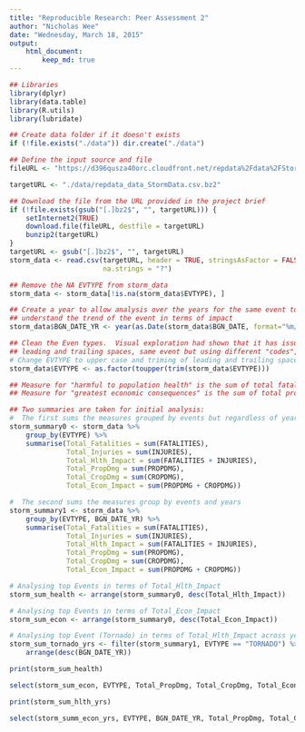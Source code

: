 ```yaml
---
title: "Reproducible Research: Peer Assessment 2"
author: "Nicholas Wee"
date: "Wednesday, March 18, 2015"
output: 
    html_document: 
        keep_md: true
---
```


```r
## Libraries
library(dplyr)
library(data.table)
library(R.utils)
library(lubridate)

## Create data folder if it doesn't exists
if (!file.exists("./data")) dir.create("./data")

## Define the input source and file
fileURL <- "https://d396qusza40orc.cloudfront.net/repdata%2Fdata%2FStormData.csv.bz2"

targetURL <- "./data/repdata_data_StormData.csv.bz2"

## Download the file from the URL provided in the project brief
if (!file.exists(gsub("[.]bz2$", "", targetURL))) {
    setInternet2(TRUE)
    download.file(fileURL, destfile = targetURL)
    bunzip2(targetURL)
}
targetURL <- gsub("[.]bz2$", "", targetURL)
storm_data <- read.csv(targetURL, header = TRUE, stringsAsFactor = FALSE, 
                       na.strings = "?")

```

```r
## Remove the NA EVTYPE from storm_data
storm_data <- storm_data[!is.na(storm_data$EVTYPE), ]

## Create a year to allow analysis over the years for the same event to 
## understand the trend of the event in terms of impact
storm_data$BGN_DATE_YR <- year(as.Date(storm_data$BGN_DATE, format="%m/%d/%Y %H:%M:%S"))

## Clean the Even types.  Visual exploration had shown that it has issues such as
## leading and trailing spaces, same event but using different "codes", etc.
# Change EVTYPE to upper case and triming of leading and trailing spaces
storm_data$EVTYPE <- as.factor(toupper(trim(storm_data$EVTYPE)))

## Measure for "harmful to population health" is the sum of total fatalities and total injuries
## Measure for "greatest economic consequences" is the sum of total property and total crop damages
```

```r
## Two summaries are taken for initial analysis: 
#  The first sums the measures grouped by events but regardless of years
storm_summary0 <- storm_data %>% 
    group_by(EVTYPE) %>% 
    summarise(Total_Fatalities = sum(FATALITIES), 
              Total_Injuries = sum(INJURIES),
              Total_Hlth_Impact = sum(FATALITIES + INJURIES),
              Total_PropDmg = sum(PROPDMG), 
              Total_CropDmg = sum(CROPDMG),
              Total_Econ_Impact = sum(PROPDMG + CROPDMG))

#  The second sums the measures group by events and years
storm_summary1 <- storm_data %>% 
    group_by(EVTYPE, BGN_DATE_YR) %>% 
    summarise(Total_Fatalities = sum(FATALITIES), 
              Total_Injuries = sum(INJURIES),
              Total_Hlth_Impact = sum(FATALITIES + INJURIES),
              Total_PropDmg = sum(PROPDMG), 
              Total_CropDmg = sum(CROPDMG),
              Total_Econ_Impact = sum(PROPDMG + CROPDMG))

```

```r

# Analysing top Events in terms of Total_Hlth_Impact
storm_sum_health <- arrange(storm_summary0, desc(Total_Hlth_Impact))

# Analysing top Events in terms of Total_Econ_Impact
storm_sum_econ <- arrange(storm_summary0, desc(Total_Econ_Impact))

```

```r
# Analysing top Event (Tornado) in terms of Total_Hlth_Impact across years
storm_sum_tornado_yrs <- filter(storm_summary1, EVTYPE == "TORNADO") %>%
    arrange(desc(BGN_DATE_YR))

```

```r
print(storm_sum_health)

select(storm_sum_econ, EVTYPE, Total_PropDmg, Total_CropDmg, Total_Econ_Impact)

print(storm_sum_hlth_yrs)

select(storm_summ_econ_yrs, EVTYPE, BGN_DATE_YR, Total_PropDmg, Total_CropDmg, Total_Econ_Impact)

```
